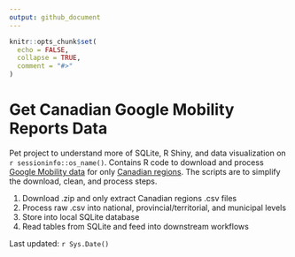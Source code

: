 ```yaml
---
output: github_document
---
```


<!-- README.md is generated from README.Rmd. Please edit that file -->

```r
knitr::opts_chunk$set(
  echo = FALSE,
  collapse = TRUE,
  comment = "#>"
)
```
# Get Canadian Google Mobility Reports Data

Pet project to understand more of SQLite, R Shiny, and data visualization on `r sessioninfo::os_name()`. Contains R code to download and process [Google Mobility data](https://www.google.com/covid19/mobility/) for only [Canadian regions](https://www.canada.ca/en/immigration-refugees-citizenship/services/new-immigrants/prepare-life-canada/provinces-territories.html). The scripts are to simplify the download, clean, and process steps.

1. Download .zip and only extract Canadian regions .csv files
2. Process raw .csv into national, provincial/territorial, and municipal levels
3. Store into local SQLite database
4. Read tables from SQLite and feed into downstream workflows

Last updated: `r Sys.Date()` 